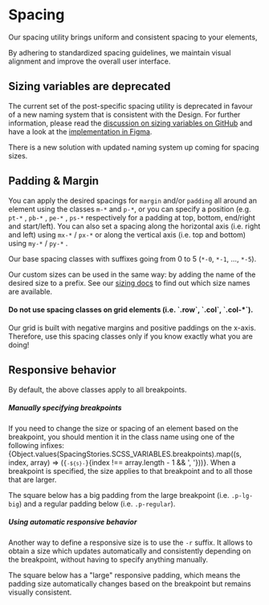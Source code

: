 
<Meta of={SpacingStories} />

# Spacing

<div className="lead">
Our spacing utility brings uniform and consistent spacing to your elements,

By adhering to standardized spacing guidelines, we maintain visual alignment and
improve the overall user interface.

</div>

<div className="alert alert-warning mb-bigger-big">
  <h2 className="alert-heading">Sizing variables are deprecated</h2>
  <p>The current set of the post-specific spacing utility is deprecated in favour of a new naming system that is consistent with the Design. For further information, please read the <a href="https://github.com/swisspost/design-system/discussions/588">discussion on sizing variables on GitHub</a> and have a look at the <a href="https://www.figma.com/file/ojCcgC5Zd12eUSzq6V5m24/Foundations?node-id=3%3A2&t=l8qimsXlxeMLOzs6-0">implementation in Figma</a>.</p>
  <p>There is a new solution with updated naming system up coming for spacing sizes.</p>
</div>

## Padding & Margin

You can apply the desired spacings for `margin` and/or `padding` all around an element using the classes `m-*` and `p-*`, or you can specify a position (e.g. `pt-*` , `pb-*` , `pe-*` , `ps-*` respectively for a padding at top, bottom, end/right and start/left). You can also set a spacing along the horizontal axis (i.e. right and left) using `mx-*` / `px-*` or along the vertical axis (i.e. top and bottom) using `my-*` / `py-*` .

Our base spacing classes with suffixes going from 0 to 5 (`*-0`, `*-1`, ..., `*-5`).

Our custom sizes can be used in the same way: by adding the name of the desired size to a prefix. See our [sizing docs](/?path=/docs/e728de1f-0d71-4317-8bb8-cbef0bf8d5db--docs) to find out which size names are available.

<div className="alert alert-warning">
  <h4 className="alert-heading">Do not use spacing classes on grid elements (i.e. `.row`, `.col`, `.col-*`).</h4>
  <p>Our grid is built with negative margins and positive paddings on the x-axis. Therefore, use this spacing classes only if you know exactly what you are doing!</p>
</div>

<Canvas sourceState="shown" of={SpacingStories.Default} />
<div className="hide-col-default">
  <Controls of={SpacingStories.Default} />
</div>

## Responsive behavior

By default, the above classes apply to all breakpoints.

##### Manually specifying breakpoints

If you need to change the size or spacing of an element based on the breakpoint, you should
mention it in the class name using one of the following infixes: {Object.values(SpacingStories.SCSS_VARIABLES.breakpoints).map((s, index, array) => (<span key={s}><code>{`-${s}-`}</code>{index !== array.length - 1 && ', '}</span>))}.
When a breakpoint is specified, the size applies to that breakpoint and to all those that are
larger.

The square below has a big padding from the large breakpoint (i.e. `.p-lg-big`) and a regular
padding below (i.e. `.p-regular`).

<Canvas of={SpacingStories.ResponsiveExample} />

##### Using automatic responsive behavior

Another way to define a responsive size is to use the `-r` suffix. It allows to obtain a size which updates automatically and consistently depending on the breakpoint, without having to specify anything manually.

The square below has a "large" responsive padding, which means the padding size
automatically changes based on the breakpoint but remains visually consistent.

<Canvas of={SpacingStories.AutomaticResponsiveExample} />
